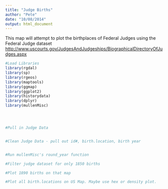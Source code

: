```yaml
---
title: "Judge Births"
author: "Pete"
date: "10/08/2014"
output: html_document
---
```


This map will attempt to plot the birthplaces of Federal Judges using the Federal Judge dataset <http://www.uscourts.gov/JudgesAndJudgeships/BiographicalDirectoryOfJudges.aspx>

```r
#Load Libraries
library(rgdal)
library(sp)
library(rgeos)
library(maptools)
library(ggmap)
library(ggplot2)
library(historydata)
library(dplyr)
library(mullenMisc)




#Pull in Judge Data


#Clean Judge Data - pull out id#, birth.location, birth year


#Run mullenMisc's round_year function

#Filter judge dataset for only 1850 births

#Plot 1890 births on that map

#Plot all birth.locations on US Map. Maybe use hex or density plot.


```


